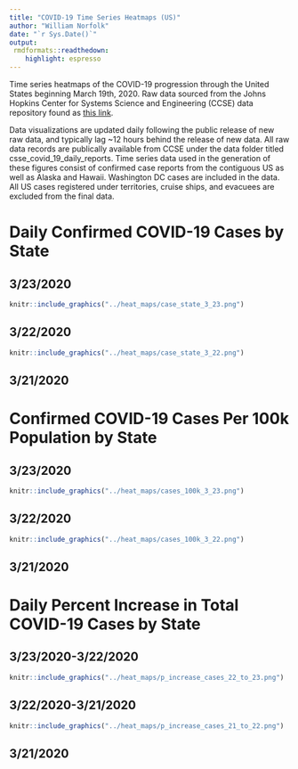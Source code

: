 ```yaml
---
title: "COVID-19 Time Series Heatmaps (US)"
author: "William Norfolk"
date: "`r Sys.Date()`"
output: 
 rmdformats::readthedown:
    highlight: espresso
---
```


Time series heatmaps of the COVID-19 progression through the United States beginning March 19th, 2020. Raw data sourced from the Johns Hopkins Center for Systems Science and Engineering (CCSE) data repository found as [this link](https://github.com/CSSEGISandData/COVID-19). 

Data visualizations are updated daily following the public release of new raw data, and typically lag ~12 hours behind the release of new data. All raw data records are publically available from CCSE under the data folder titled csse_covid_19_daily_reports. Time series data used in the generation of these figures consist of confirmed case reports from the contiguous US as well as Alaska and Hawaii. Washington DC cases are included in the data. All US cases registered under territories, cruise ships, and evacuees are excluded from the final data.   

# Daily Confirmed COVID-19 Cases by State

## 3/23/2020

```r
knitr::include_graphics("../heat_maps/case_state_3_23.png")

```

## 3/22/2020

```r
knitr::include_graphics("../heat_maps/case_state_3_22.png")

```

## 3/21/2020





# Confirmed COVID-19 Cases Per 100k Population by State

## 3/23/2020

```r
knitr::include_graphics("../heat_maps/cases_100k_3_23.png")

```

## 3/22/2020

```r
knitr::include_graphics("../heat_maps/cases_100k_3_22.png")

```

## 3/21/2020






# Daily Percent Increase in Total COVID-19 Cases by State

## 3/23/2020-3/22/2020


```r
knitr::include_graphics("../heat_maps/p_increase_cases_22_to_23.png")

```

## 3/22/2020-3/21/2020

```r
knitr::include_graphics("../heat_maps/p_increase_cases_21_to_22.png")

```

## 3/21/2020





